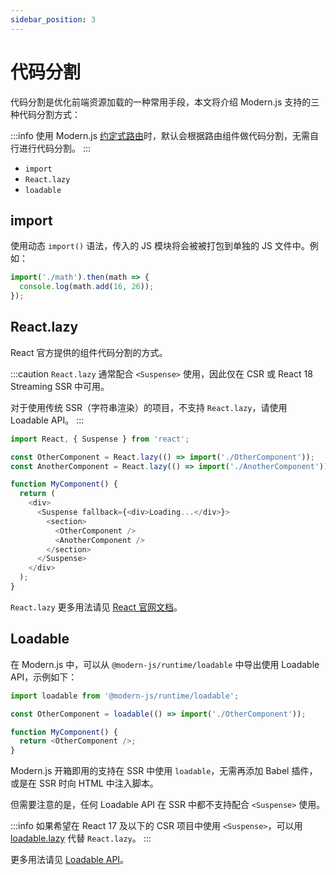 ```yaml
---
sidebar_position: 3
---
```


# 代码分割

代码分割是优化前端资源加载的一种常用手段，本文将介绍 Modern.js 支持的三种代码分割方式：

:::info
使用 Modern.js [约定式路由](/guides/basic-features/routes#约定式路由)时，默认会根据路由组件做代码分割，无需自行进行代码分割。
:::

- `import`
- `React.lazy`
- `loadable`

## import

使用动态 `import()` 语法，传入的 JS 模块将会被被打包到单独的 JS 文件中。例如：

```ts
import('./math').then(math => {
  console.log(math.add(16, 26));
});
```

## React.lazy

React 官方提供的组件代码分割的方式。

:::caution
`React.lazy` 通常配合 `<Suspense>` 使用，因此仅在 CSR 或 React 18 Streaming SSR 中可用。

对于使用传统 SSR（字符串渲染）的项目，不支持 `React.lazy`，请使用 Loadable API。
:::

```ts
import React, { Suspense } from 'react';

const OtherComponent = React.lazy(() => import('./OtherComponent'));
const AnotherComponent = React.lazy(() => import('./AnotherComponent'));

function MyComponent() {
  return (
    <div>
      <Suspense fallback={<div>Loading...</div>}>
        <section>
          <OtherComponent />
          <AnotherComponent />
        </section>
      </Suspense>
    </div>
  );
}
```

`React.lazy` 更多用法请见 [React 官网文档](https://zh-hans.react.dev/reference/react/lazy)。

## Loadable

在 Modern.js 中，可以从 `@modern-js/runtime/loadable` 中导出使用 Loadable API，示例如下：

```ts
import loadable from '@modern-js/runtime/loadable';

const OtherComponent = loadable(() => import('./OtherComponent'));

function MyComponent() {
  return <OtherComponent />;
}
```

Modern.js 开箱即用的支持在 SSR 中使用 `loadable`，无需再添加 Babel 插件，或是在 SSR 时向 HTML 中注入脚本。

但需要注意的是，任何 Loadable API 在 SSR 中都不支持配合 `<Suspense>` 使用。

:::info
如果希望在 React 17 及以下的 CSR 项目中使用 `<Suspense>`，可以用 [loadable.lazy](https://loadable-components.com/docs/suspense/) 代替 `React.lazy`。
:::

更多用法请见 [Loadable API](/apis/app/runtime/utility/loadable)。
